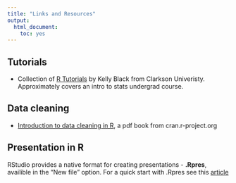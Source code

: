 ```yaml
---
title: "Links and Resources"
output:
  html_document:
    toc: yes
---
```



## Tutorials
 
 - Collection of [R Tutorials](http://www.cyclismo.org/tutorial/R/) by Kelly Black from Clarkson Univeristy. Approximately covers an intro to stats undergrad course. 
 
## Data cleaning 

  -  [Introduction to data cleaning in R](http://cran.r-project.org/doc/contrib/de_Jonge+van_der_Loo-Introduction_to_data_cleaning_with_R.pdf), a pdf book from cran.r-project.org

## Presentation in R

RStudio provides a native format for creating presentations - **.Rpres**, availible in the "New file" option. For a quick start with .Rpres see this [article](https://support.rstudio.com/hc/en-us/articles/200486468-Authoring-R-Presentations)